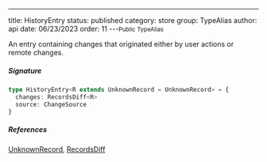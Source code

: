 ---
title: HistoryEntry
status: published
category: store
group: TypeAlias
author: api
date: 06/23/2023
order: 11
---<Small>Public TypeAlias</Small>

An entry containing changes that originated either by user actions or remote changes.


##### Signature


```ts
type HistoryEntry<R extends UnknownRecord = UnknownRecord> = {
  changes: RecordsDiff<R>
  source: ChangeSource
}
```

##### References

[UnknownRecord](/gen/store/UnknownRecord-type), [RecordsDiff](/gen/store/RecordsDiff-type)

